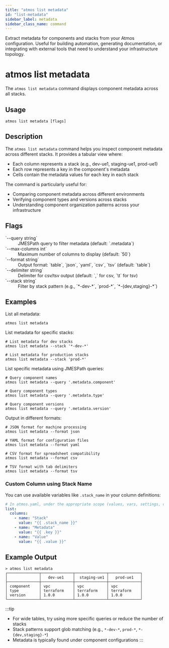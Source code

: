 ```yaml
---
title: "atmos list metadata"
id: "list-metadata"
sidebar_label: metadata
sidebar_class_name: command
---
```


<Intro>
Extract metadata for components and stacks from your Atmos configuration. Useful for building automation, generating documentation, or integrating with external tools that need to understand your infrastructure topology.
</Intro>

# atmos list metadata

The `atmos list metadata` command displays component metadata across all stacks.

## Usage

```shell
atmos list metadata [flags]
```

## Description

The `atmos list metadata` command helps you inspect component metadata across different stacks. It provides a tabular view where:

- Each column represents a stack (e.g., dev-ue1, staging-ue1, prod-ue1)
- Each row represents a key in the component's metadata
- Cells contain the metadata values for each key in each stack

The command is particularly useful for:
- Comparing component metadata across different environments
- Verifying component types and versions across stacks
- Understanding component organization patterns across your infrastructure

## Flags

<dl>
  <dt>`--query string`</dt>
  <dd>JMESPath query to filter metadata (default: `.metadata`)</dd>
  <dt>`--max-columns int`</dt>
  <dd>Maximum number of columns to display (default: `50`)</dd>
  <dt>`--format string`</dt>
  <dd>Output format: `table`, `json`, `yaml`, `csv`, `tsv` (default: `table`)</dd>
  <dt>`--delimiter string`</dt>
  <dd>Delimiter for csv/tsv output (default: `,` for csv, `\t` for tsv)</dd>
  <dt>`--stack string`</dt>
  <dd>Filter by stack pattern (e.g., `*-dev-*`, `prod-*`, `*-{dev,staging}-*`)</dd>
</dl>

## Examples

List all metadata:
```shell
atmos list metadata
```

List metadata for specific stacks:
```shell
# List metadata for dev stacks
atmos list metadata --stack '*-dev-*'

# List metadata for production stacks
atmos list metadata --stack 'prod-*'
```

List specific metadata using JMESPath queries:
```shell
# Query component names
atmos list metadata --query '.metadata.component'

# Query component types
atmos list metadata --query '.metadata.type'

# Query component versions
atmos list metadata --query '.metadata.version'
```

Output in different formats:
```shell
# JSON format for machine processing
atmos list metadata --format json

# YAML format for configuration files
atmos list metadata --format yaml

# CSV format for spreadsheet compatibility
atmos list metadata --format csv

# TSV format with tab delimiters
atmos list metadata --format tsv
```

### Custom Column using Stack Name

You can use available variables like `.stack_name` in your column definitions:

```yaml
# In atmos.yaml, under the appropriate scope (values, vars, settings, or metadata)
list:
  columns:
    - name: "Stack"
      value: "{{ .stack_name }}"
    - name: "Metadata"
      value: "{{ .key }}"
    - name: "Value"
      value: "{{ .value }}"
```

## Example Output

```shell
> atmos list metadata
┌──────────────┬──────────────┬──────────────┬──────────────┐
│              │   dev-ue1    │  staging-ue1 │   prod-ue1   │
├──────────────┼──────────────┼──────────────┼──────────────┤
│ component    │ vpc          │ vpc          │ vpc          │
│ type         │ terraform    │ terraform    │ terraform    │
│ version      │ 1.0.0        │ 1.0.0        │ 1.0.0        │
└──────────────┴──────────────┴──────────────┴──────────────┘
```

:::tip
- For wide tables, try using more specific queries or reduce the number of stacks
- Stack patterns support glob matching (e.g., `*-dev-*`, `prod-*`, `*-{dev,staging}-*`)
- Metadata is typically found under component configurations
:::
